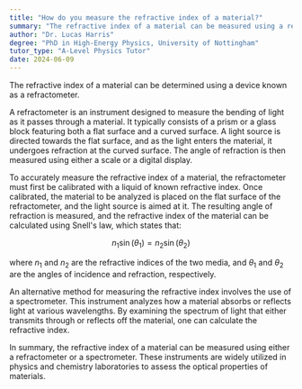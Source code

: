 ```yaml
---
title: "How do you measure the refractive index of a material?"
summary: "The refractive index of a material can be measured using a refractometer."
author: "Dr. Lucas Harris"
degree: "PhD in High-Energy Physics, University of Nottingham"
tutor_type: "A-Level Physics Tutor"
date: 2024-06-09
---
```


The refractive index of a material can be determined using a device known as a refractometer.

A refractometer is an instrument designed to measure the bending of light as it passes through a material. It typically consists of a prism or a glass block featuring both a flat surface and a curved surface. A light source is directed towards the flat surface, and as the light enters the material, it undergoes refraction at the curved surface. The angle of refraction is then measured using either a scale or a digital display.

To accurately measure the refractive index of a material, the refractometer must first be calibrated with a liquid of known refractive index. Once calibrated, the material to be analyzed is placed on the flat surface of the refractometer, and the light source is aimed at it. The resulting angle of refraction is measured, and the refractive index of the material can be calculated using Snell's law, which states that:

$$ n_1 \sin(\theta_1) = n_2 \sin(\theta_2) $$

where $n_1$ and $n_2$ are the refractive indices of the two media, and $\theta_1$ and $\theta_2$ are the angles of incidence and refraction, respectively.

An alternative method for measuring the refractive index involves the use of a spectrometer. This instrument analyzes how a material absorbs or reflects light at various wavelengths. By examining the spectrum of light that either transmits through or reflects off the material, one can calculate the refractive index.

In summary, the refractive index of a material can be measured using either a refractometer or a spectrometer. These instruments are widely utilized in physics and chemistry laboratories to assess the optical properties of materials.
    